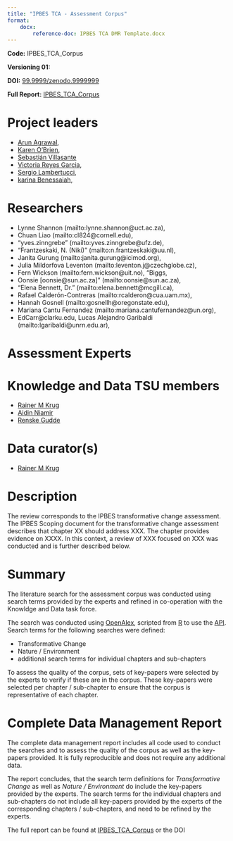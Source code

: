 ```yaml
---
title: "IPBES TCA - Assessment Corpus"
format: 
    docx:
        reference-doc: IPBES TCA DMR Template.docx
---
```


**Code:** IPBES_TCA_Corpus

**Versioning 01:**

**DOI:** [99.9999/zenodo.9999999](https://doi.org/99.9999/zenodo.9999999)

**Full Report:** [IPBES_TCA_Corpus](https://ipbes-data.github.io/IPBES_TCA_Corpus/Status.html)

# Project leaders
- [Arun Agrawal](mailto:arunagra@umich.edu), 
- [Karen O'Brien](mailto:karen.obrien@sosgeo.uio.no), 
- [Sebastián Villasante](mailto:sebastian.villasante@usc.es)
- [Victoria Reyes Garcia](mailto:Victoria.Reyes@uab.cat), 
- [Sergio Lambertucci](mailto:slambertucci@comahue-conicet.gob.ar),
- [karina Benessaiah](mailto:karinaben@gmail.com), 

# Researchers
- Lynne Shannon (mailto:lynne.shannon@uct.ac.za), 
- Chuan Liao (mailto:cl824@cornell.edu), 
- "yves.zinngrebe" (mailto:yves.zinngrebe@ufz.de), 
- "Frantzeskaki, N. (Niki)" (mailto:n.frantzeskaki@uu.nl), 
- Janita Gurung (mailto:janita.gurung@icimod.org), 
- Julia Mildorfova Leventon (mailto:leventon.j@czechglobe.cz), 
- Fern Wickson (mailto:fern.wickson@uit.no), "Biggs, 
- Oonsie [oonsie@sun.ac.za]" (mailto:oonsie@sun.ac.za), 
- "Elena Bennett, Dr." (mailto:elena.bennett@mcgill.ca), 
- Rafael Calderón-Contreras (mailto:rcalderon@cua.uam.mx), 
- Hannah Gosnell (mailto:gosnellh@oregonstate.edu), 
- Mariana Cantu Fernandez (mailto:mariana.cantufernandez@un.org), 
- EdCarr@clarku.edu, Lucas Alejandro Garibaldi (mailto:lgaribaldi@unrn.edu.ar), 

# Assessment Experts

# Knowledge and Data TSU members
- [Rainer M Krug](mailto:rainer@krugs.de)
- [Aidin Niamir](mailto:aidin.niamir@senckenberg.de)
- [Renske Gudde](mailto:renske.gudde@senckenberg.de)

# Data curator(s)
- [Rainer M Krug](mailto:rainer@krugs.de)


# Description

The review corresponds to the IPBES transformative change assessment. The IPBES Scoping document for the transformative 
change assessment describes that chapter XX should address XXX. The chapter provides evidence on XXXX. In this context,
 a review of XXX focused on XXX was conducted and is further described below.

# Summary
The literature search for the assessment corpus was conducted using search terms provided by the experts and refined in 
co-operation with the Knowldge and Data task force.

The search was conducted using [OpenAlex](https://openalex.org), scripted from [R](https://cran.r-project.org) to use 
the [API](https://docs.openalex.org). Search terms for the following searches were defined:

- Transformative Change
- Nature / Environment
- additional search terms for individual chapters and sub-chapters

To assess the quality of the corpus, sets of key-papers were selected by the experts to verify if these are in the corpus. 
These key-papers were selected per chapter / sub-chapter to ensure that the corpus is representative of each chapter.

# Complete Data Management Report
The complete data management report includes all code used to conduct the searches and to assess the quality of the corpus
as well as the key-papers provided. It is fully reproducible and does not require any additional data.

The report concludes, that the search term definitions for *Transformative Change* as well as *Nature / Environment* do
include the key-papers provided by the experts. The search terms for the individual chapters and sub-chapters do not 
include all key-papers provided by the experts of the corresponding chapters / sub-chapters, and need to be refined by 
the experts.

The full report can be found at [IPBES_TCA_Corpus](https://ipbes-data.github.io/IPBES_TCA_Corpus/Status.html) or the DOI
